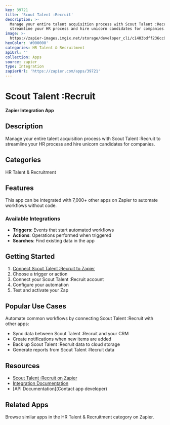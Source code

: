 ```yaml
---
key: 39721
title: 'Scout Talent :Recruit'
description: >-
  Manage your entire talent acquisition process with Scout Talent :Recruit to
  streamline your HR process and hire unicorn candidates for companies.
image: >-
  https://zapier-images.imgix.net/storage/developer_cli/c1403bdff236cc9283bad118d1b6dd8d.png?auto=format%2Ccompress&ixlib=python-3.0.0&q=50
hexColor: '#000000'
categories: HR Talent & Recruitment
apiUrl: ''
collection: Apps
source: zapier
type: Integration
zapierUrl: 'https://zapier.com/apps/39721'
---
```

# Scout Talent :Recruit

**Zapier Integration App**

## Description

Manage your entire talent acquisition process with Scout Talent :Recruit to streamline your HR process and hire unicorn candidates for companies.

## Categories

HR Talent & Recruitment

## Features

This app can be integrated with 7,000+ other apps on Zapier to automate workflows without code.

### Available Integrations

- **Triggers**: Events that start automated workflows
- **Actions**: Operations performed when triggered
- **Searches**: Find existing data in the app

## Getting Started

1. [Connect Scout Talent :Recruit to Zapier](https://zapier.com/apps/39721)
2. Choose a trigger or action
3. Connect your Scout Talent :Recruit account
4. Configure your automation
5. Test and activate your Zap

## Popular Use Cases

Automate common workflows by connecting Scout Talent :Recruit with other apps:

- Sync data between Scout Talent :Recruit and your CRM
- Create notifications when new items are added
- Back up Scout Talent :Recruit data to cloud storage
- Generate reports from Scout Talent :Recruit data

## Resources

- [Scout Talent :Recruit on Zapier](https://zapier.com/apps/39721)
- [Integration Documentation](https://zapier.com/apps/39721/integrations)
- [API Documentation](Contact app developer)

## Related Apps

Browse similar apps in the HR Talent & Recruitment category on Zapier.

